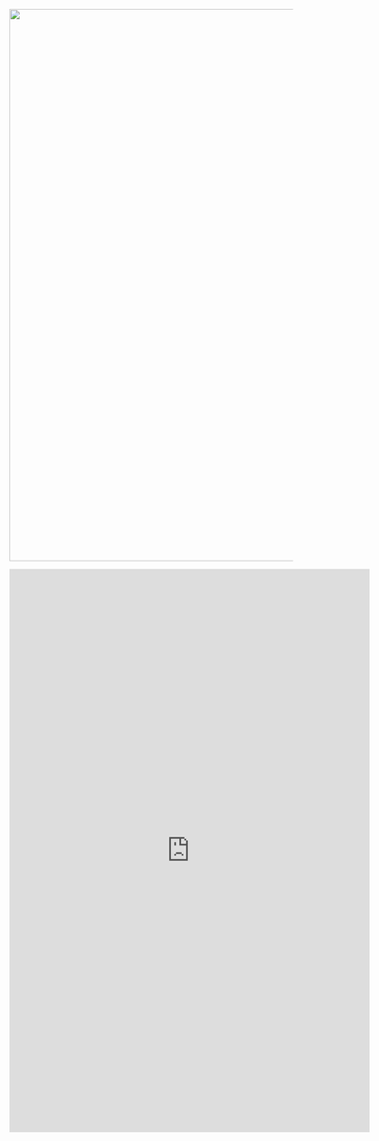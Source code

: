 <img src="img/PLAY-sites_collecting.png" width=980><br>

<iframe src="https://docs.google.com/forms/d/e/1FAIpQLSf-rkwiv7h4YztY0YqzDj8wSt43_pU0W_x9Lxu6ul9UASkKZw/viewform?embedded=true" width="640" height="1000" frameborder="0" marginheight="0" marginwidth="0">Loading…</iframe>
